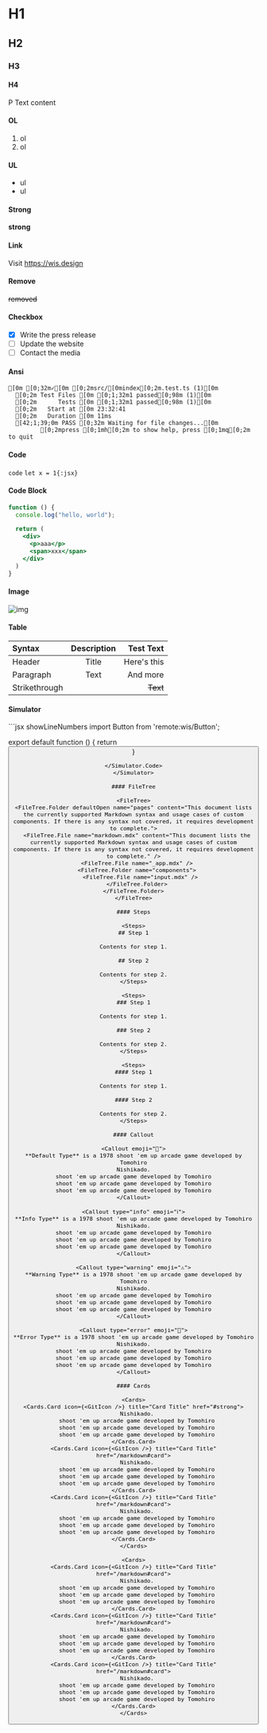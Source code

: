 # H1

## H2

### H3

#### H4

P Text content

#### OL
1. ol
2. ol

#### UL
- ul
- ul

#### Strong
**strong**

#### Link
Visit https://wis.design

#### Remove
~~removed~~

#### Checkbox
- [x] Write the press release
- [ ] Update the website
- [ ] Contact the media

#### Ansi
```ansi
[0m [0;32m✓[0m [0;2msrc/[0mindex[0;2m.test.ts (1)[0m
  [0;2m Test Files [0m [0;1;32m1 passed[0;98m (1)[0m
  [0;2m      Tests [0m [0;1;32m1 passed[0;98m (1)[0m
  [0;2m   Start at [0m 23:32:41
  [0;2m   Duration [0m 11ms
  [42;1;39;0m PASS [0;32m Waiting for file changes...[0m
         [0;2mpress [0;1mh[0;2m to show help, press [0;1mq[0;2m to quit
```

#### Code
`code`
`let x = 1{:jsx}`

#### Code Block
```jsx {2,6-7} showLineNumbers
function () {
  console.log("hello, world");

  return (
    <div>
      <p>aaa</p>
      <span>xxx</span>
    </div>
  )
}
```

#### Image
![img](https://wis.design/wp-content/uploads/2023/11/6-scaled.jpg)

#### Table
| Syntax        | Description |   Test Text |
| :------------ | :---------: | ----------: |
| Header        |    Title    | Here's this |
| Paragraph     |    Text     |    And more |
| Strikethrough |             |    ~~Text~~ |



#### Simulator
<Simulator height={200}>
  <Remote is="remote:wis/Icon" exportName="LeftIcon" />
  <Remote is="remote:wis/Button" />
  <Simulator.Code>
  ```jsx showLineNumbers
  import Button from 'remote:wis/Button';

  export default function () {
    return <Button />
  }
  ```
  </Simulator.Code>
</Simulator>

#### FileTree

<FileTree>
  <FileTree.Folder defaultOpen name="pages" content="This document lists the currently supported Markdown syntax and usage cases of custom components. If there is any syntax not covered, it requires development to complete.">
    <FileTree.File name="markdown.mdx" content="This document lists the currently supported Markdown syntax and usage cases of custom components. If there is any syntax not covered, it requires development to complete." />
    <FileTree.File name="_app.mdx" />
    <FileTree.Folder name="components">
      <FileTree.File name="input.mdx" />
    </FileTree.Folder>
  </FileTree.Folder>
</FileTree>

#### Steps

<Steps>
## Step 1
 
Contents for step 1.
 
## Step 2
 
Contents for step 2.
</Steps>

<Steps>
### Step 1
 
Contents for step 1.
 
### Step 2
 
Contents for step 2.
</Steps>

<Steps>
#### Step 1
 
Contents for step 1.
 
#### Step 2
 
Contents for step 2.
</Steps>

#### Callout

<Callout emoji="👾">
  **Default Type** is a 1978 shoot 'em up arcade game developed by Tomohiro
  Nishikado.
  shoot 'em up arcade game developed by Tomohiro
  shoot 'em up arcade game developed by Tomohiro
  shoot 'em up arcade game developed by Tomohiro
</Callout>

<Callout type="info" emoji="ℹ️">
  **Info Type** is a 1978 shoot 'em up arcade game developed by Tomohiro
  Nishikado.
  shoot 'em up arcade game developed by Tomohiro
  shoot 'em up arcade game developed by Tomohiro
  shoot 'em up arcade game developed by Tomohiro
</Callout>

<Callout type="warning" emoji="⚠️">
  **Warning Type** is a 1978 shoot 'em up arcade game developed by Tomohiro
  Nishikado.
  shoot 'em up arcade game developed by Tomohiro
  shoot 'em up arcade game developed by Tomohiro
  shoot 'em up arcade game developed by Tomohiro
</Callout>

<Callout type="error" emoji="🚫">
  **Error Type** is a 1978 shoot 'em up arcade game developed by Tomohiro
  Nishikado.
  shoot 'em up arcade game developed by Tomohiro
  shoot 'em up arcade game developed by Tomohiro
  shoot 'em up arcade game developed by Tomohiro
</Callout>

#### Cards

<Cards>
  <Cards.Card icon={<GitIcon />} title="Card Title" href="#strong">
    Nishikado.
    shoot 'em up arcade game developed by Tomohiro
    shoot 'em up arcade game developed by Tomohiro
    shoot 'em up arcade game developed by Tomohiro
  </Cards.Card>
  <Cards.Card icon={<GitIcon />} title="Card Title" href="/markdown#card">
    Nishikado.
    shoot 'em up arcade game developed by Tomohiro
    shoot 'em up arcade game developed by Tomohiro
    shoot 'em up arcade game developed by Tomohiro
  </Cards.Card>
  <Cards.Card icon={<GitIcon />} title="Card Title" href="/markdown#card">
    Nishikado.
    shoot 'em up arcade game developed by Tomohiro
    shoot 'em up arcade game developed by Tomohiro
    shoot 'em up arcade game developed by Tomohiro
  </Cards.Card>
</Cards>

<Cards>
  <Cards.Card icon={<GitIcon />} title="Card Title" href="/markdown#card">
    Nishikado.
    shoot 'em up arcade game developed by Tomohiro
    shoot 'em up arcade game developed by Tomohiro
    shoot 'em up arcade game developed by Tomohiro
  </Cards.Card>
  <Cards.Card icon={<GitIcon />} title="Card Title" href="/markdown#card">
    Nishikado.
    shoot 'em up arcade game developed by Tomohiro
    shoot 'em up arcade game developed by Tomohiro
    shoot 'em up arcade game developed by Tomohiro
  </Cards.Card>
  <Cards.Card icon={<GitIcon />} title="Card Title" href="/markdown#card">
    Nishikado.
    shoot 'em up arcade game developed by Tomohiro
    shoot 'em up arcade game developed by Tomohiro
    shoot 'em up arcade game developed by Tomohiro
  </Cards.Card>
</Cards>